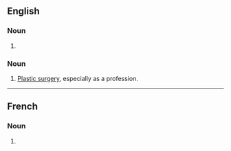 {{also|plàstics}}
==English==

===Noun===
{{head|en|noun form}}

# {{plural of|plastic|lang=en}}

===Noun===
{{en-noun|-}}

# [[plastic surgery|Plastic surgery]], especially as a profession.

----

==French==

===Noun===
{{head|fr|noun plural form|g=?}}

# {{plural of|plastic|lang=fr}}